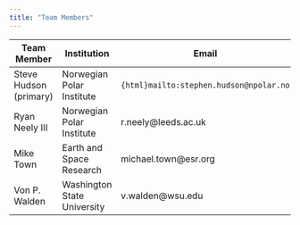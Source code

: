 ```yaml
---
title: "Team Members"
---
```



| Team Member            | Institution                 | Email                    | Website                                                          |
|------------------------|-----------------------------|--------------------------|------------------------------------------------------------------|
| Steve Hudson (primary) | Norwegian Polar Institute   | ``` {html}mailto:stephen.hudson@npolar.no ``` | [https://www.npolar.no/en/people/stephen.hudson](https://www.npolar.no/en/people/stephen.hudson) |
| Ryan Neely III         | Norwegian Polar Institute   | r.neely@leeds.ac.uk      | [https://environment.leeds.ac.uk/see/staff/1447/dr-ryan-neely-iii](https://environment.leeds.ac.uk/see/staff/1447/dr-ryan-neely-iii) |
| Mike Town              | Earth and Space Research    | michael.town@esr.org     | [https://www.esr.org/staff/michael-town/](https://www.esr.org/staff/michael-town/) |
| Von P. Walden          | Washington State University | v.walden@wsu.edu         | [https://labs.wsu.edu/lar-sensing/](https://labs.wsu.edu/lar-sensing/) |
